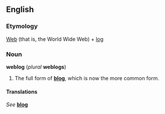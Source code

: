 ==English==
===Etymology===
[[Web]] (that is, the World Wide Web) + [[log]]

===Noun===
'''weblog''' (''plural'' '''weblogs''')

#The full form of '''[[blog]]''', which is now the more common form.

====Translations====
''See'' '''[[blog]]'''